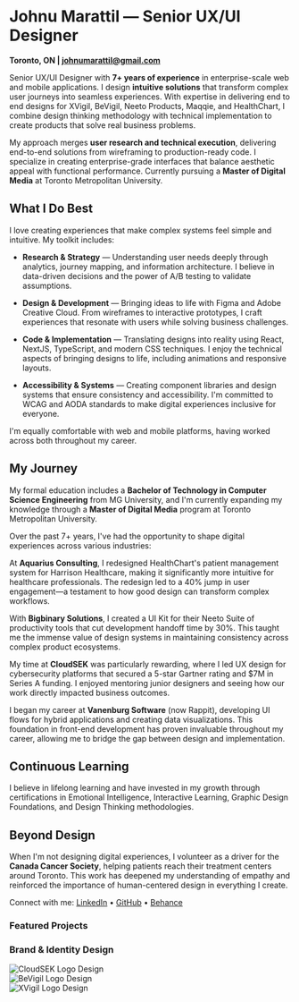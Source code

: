 # Johnu Marattil — Senior UX/UI Designer

**Toronto, ON | [johnumarattil@gmail.com](mailto:johnumarattil@gmail.com)**

Senior UX/UI Designer with **7+ years of experience** in enterprise-scale web and mobile applications. I design **intuitive solutions** that transform complex user journeys into seamless experiences. With expertise in delivering end to end designs for XVigil, BeVigil, Neeto Products, Maqqie, and HealthChart, I combine design thinking methodology with technical implementation to create products that solve real business problems.

My approach merges **user research and technical execution**, delivering end-to-end solutions from wireframing to production-ready code. I specialize in creating enterprise-grade interfaces that balance aesthetic appeal with functional performance. Currently pursuing a **Master of Digital Media** at Toronto Metropolitan University.

## What I Do Best

I love creating experiences that make complex systems feel simple and intuitive. My toolkit includes:

- **Research & Strategy** — Understanding user needs deeply through analytics, journey mapping, and information architecture. I believe in data-driven decisions and the power of A/B testing to validate assumptions.

- **Design & Development** — Bringing ideas to life with Figma and Adobe Creative Cloud. From wireframes to interactive prototypes, I craft experiences that resonate with users while solving business challenges.

- **Code & Implementation** — Translating designs into reality using React, NextJS, TypeScript, and modern CSS techniques. I enjoy the technical aspects of bringing designs to life, including animations and responsive layouts.

- **Accessibility & Systems** — Creating component libraries and design systems that ensure consistency and accessibility. I'm committed to WCAG and AODA standards to make digital experiences inclusive for everyone.

I'm equally comfortable with web and mobile platforms, having worked across both throughout my career.

## My Journey

My formal education includes a **Bachelor of Technology in Computer Science Engineering** from MG University, and I'm currently expanding my knowledge through a **Master of Digital Media** program at Toronto Metropolitan University.

Over the past 7+ years, I've had the opportunity to shape digital experiences across various industries:

At **Aquarius Consulting**, I redesigned HealthChart's patient management system for Harrison Healthcare, making it significantly more intuitive for healthcare professionals. The redesign led to a 40% jump in user engagement—a testament to how good design can transform complex workflows.

With **Bigbinary Solutions**, I created a UI Kit for their Neeto Suite of productivity tools that cut development handoff time by 30%. This taught me the immense value of design systems in maintaining consistency across complex product ecosystems.

My time at **CloudSEK** was particularly rewarding, where I led UX design for cybersecurity platforms that secured a 5-star Gartner rating and $7M in Series A funding. I enjoyed mentoring junior designers and seeing how our work directly impacted business outcomes.

I began my career at **Vanenburg Software** (now Rappit), developing UI flows for hybrid applications and creating data visualizations. This foundation in front-end development has proven invaluable throughout my career, allowing me to bridge the gap between design and implementation.

## Continuous Learning

I believe in lifelong learning and have invested in my growth through certifications in Emotional Intelligence, Interactive Learning, Graphic Design Foundations, and Design Thinking methodologies.

## Beyond Design

When I'm not designing digital experiences, I volunteer as a driver for the **Canada Cancer Society**, helping patients reach their treatment centers around Toronto. This work has deepened my understanding of empathy and reinforced the importance of human-centered design in everything I create.

Connect with me: [LinkedIn](https://www.linkedin.com/in/johnumarattil) • [GitHub](https://github.com/johnumarattilbb) • [Behance](https://www.behance.net/johnumarattil)

### Featured Projects

<div className="flex flex-col gap-4 mt-5">
  <BleedingBanner src="https://onedrive.live.com/embed?resid=1656BB0C87C6BA8%21256912&authkey=%21ANBSWRdo-8z2KzY&width=1863&height=1152" alt="Coins - Enterprise Payment Solution" navigateTo="/projects/coins" />
  <BleedingBanner src="https://onedrive.live.com/embed?resid=1656BB0C87C6BA8%21254170&authkey=%21ADIESsh0BA0QDKk&width=1600&height=398" alt="BeVigil - Mobile Security Platform" navigateTo="/projects/bevigil" />
  <BleedingBanner src="https://onedrive.live.com/embed?resid=1656BB0C87C6BA8%21254171&authkey=%21ANUrQEJQRLbdAJA&width=1600&height=398" alt="XVigil - Enterprise Cybersecurity Dashboard" navigateTo="/projects/xvigil" />
  <BleedingBanner src="https://onedrive.live.com/embed?resid=1656BB0C87C6BA8%21256886&authkey=%21APYoRFnj-lc8QN8&width=1600&height=539" alt="Maqqie - Enterprise Workforce Management" navigateTo="/projects/maqqie" />
</div>

### Brand & Identity Design
<Bleed>
<div style={{ display: 'flex', gap: 16, flexDirection: 'row', marginTop: '16px' }}>
    <div style={{ width: '33%', height: '0', paddingTop: '33%', position: 'relative' }}>
        <img
            src="https://onedrive.live.com/embed?resid=1656BB0C87C6BA8%21254173&authkey=%21AHXWxG8q6XuwUjk&width=450&height=450"
            style={{ position: 'absolute', top: 0, left: 0, width: '100%', height: '100%', objectFit: 'contain' }}
            alt="CloudSEK Logo Design"
        />
    </div>
    <div style={{ width: '33%', height: '0', paddingTop: '33%', position: 'relative' }}>
        <img
            src="https://onedrive.live.com/embed?resid=1656BB0C87C6BA8%21254174&authkey=%21APvFAtaAL4KI_Bc&width=407&height=395"
            style={{ position: 'absolute', top: 0, left: 0, width: '100%', height: '100%', objectFit: 'contain' }}
            alt="BeVigil Logo Design"
        />
    </div>
    <div style={{ width: '33%', height: '0', paddingTop: '33%', position: 'relative' }}>
        <img
            src="https://onedrive.live.com/embed?resid=1656BB0C87C6BA8%21254175&authkey=%21AOerveYkoCd-mS8&width=901&height=887"
            style={{ position: 'absolute', top: 0, left: 0, width: '100%', height: '100%', objectFit: 'contain' }}
            alt="XVigil Logo Design"
        />
    </div>
</div>
</Bleed>